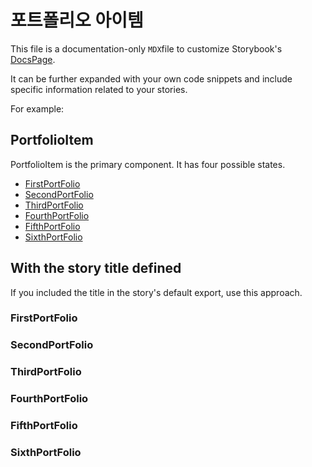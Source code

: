 # 포트폴리오 아이템

This file is a documentation-only `MDX`file to customize Storybook's
[DocsPage](https://storybook.js.org/docs/react/writing-docs/docs-page#replacing-docspage).

It can be further expanded with your own code snippets and include specific
information related to your stories.

For example:


## PortfolioItem

PortfolioItem is the primary component. It has four possible states.

- [FirstPortFolio](#firstportfolio)
- [SecondPortFolio](#secondportfolio)
- [ThirdPortFolio](#thirdportfolio)
- [FourthPortFolio](#fourthportfolio)
- [FifthPortFolio](#fifthportfolio)
- [SixthPortFolio](#sixthportfolio)

## With the story title defined

If you included the title in the story's default export, use this approach.

### FirstPortFolio

<Story id="portfolio-portfolioitem--first-port-folio" />

### SecondPortFolio

<Story id="portfolio-portfolioitem--second-port-folio" />

### ThirdPortFolio

<Story id="portfolio-portfolioitem--third-port-folio" />

### FourthPortFolio

<Story id="portfolio-portfolioitem--fourth-port-folio" />

### FifthPortFolio

<Story id="portfolio-portfolioitem--fifth-port-folio" />

### SixthPortFolio

<Story id="portfolio-portfolioitem--sixth-port-folio" />
